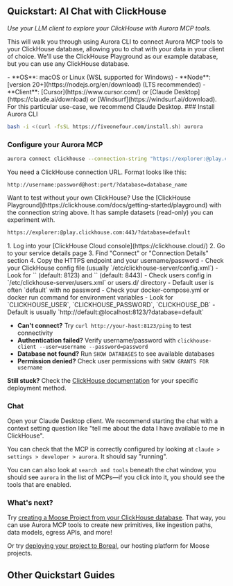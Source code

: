 
## Quickstart: AI Chat with ClickHouse
*Use your LLM client to explore your ClickHouse with Aurora MCP tools.*

This will walk you through using Aurora CLI to connect Aurora MCP tools to your ClickHouse database, allowing you to chat with your data in your client of choice. We'll use the ClickHouse Playground as our example database, but you can use any ClickHouse database.

<Callout type="info" title="Prerequisites">
- **OS**: macOS or Linux (WSL supported for Windows)
- **Node**: [version 20+](https://nodejs.org/en/download) (LTS recommended)
- **Client**: [Cursor](https://www.cursor.com/) or [Claude Desktop](https://claude.ai/download) or [Windsurf](https://windsurf.ai/download). For this particular use-case, we recommend Claude Desktop.
</Callout>

<Steps>
### Install Aurora CLI

```bash filename="Terminal" copy
bash -i <(curl -fsSL https://fiveonefour.com/install.sh) aurora
```

### Configure your Aurora MCP

```bash filename="Terminal" copy
aurora connect clickhouse --connection-string "https://explorer:@play.clickhouse.com:443/?database=default" --mcp cursor-project
```

You need a ClickHouse connection URL. Format looks like this:

```
http://username:password@host:port/?database=database_name
```

<Callout type="info" title="Try with ClickHouse Playground">
Want to test without your own ClickHouse? Use the [ClickHouse Playground](https://clickhouse.com/docs/getting-started/playground) with the connection string above. It has sample datasets (read-only) you can experiment with.

```txt copy
https://explorer:@play.clickhouse.com:443/?database=default
```

</Callout>


<ToggleBlock openText="Need help finding credentials?" closeText="Hide credential help">
<Tabs items={["ClickHouse Cloud", "Self-Hosted", "Docker"]}>
<Tabs.Tab>
1. Log into your [ClickHouse Cloud console](https://clickhouse.cloud/)
2. Go to your service details page
3. Find "Connect" or "Connection Details" section
4. Copy the HTTPS endpoint and your username/password
</Tabs.Tab>
<Tabs.Tab>
- Check your ClickHouse config file (usually `/etc/clickhouse-server/config.xml`)
- Look for `<http_port>` (default: 8123) and `<https_port>` (default: 8443)
- Check users config in `/etc/clickhouse-server/users.xml` or users.d/ directory
- Default user is often `default` with no password
</Tabs.Tab>
<Tabs.Tab>
- Check your docker-compose.yml or docker run command for environment variables
- Look for `CLICKHOUSE_USER`, `CLICKHOUSE_PASSWORD`, `CLICKHOUSE_DB`
- Default is usually `http://default:@localhost:8123/?database=default`
</Tabs.Tab>
</Tabs>
</ToggleBlock>

<ToggleBlock openText="Common Issues" closeText="Hide Common Issues">

- **Can't connect?** Try `curl http://your-host:8123/ping` to test connectivity
- **Authentication failed?** Verify username/password with `clickhouse-client --user=username --password=password`
- **Database not found?** Run `SHOW DATABASES` to see available databases
- **Permission denied?** Check user permissions with `SHOW GRANTS FOR username`

**Still stuck?** Check the [ClickHouse documentation](https://clickhouse.com/docs/en/getting-started/install) for your specific deployment method.

</ToggleBlock>

### Chat

Open your Claude Desktop client. We recommend starting the chat with a context setting question like "tell me about the data I have available to me in ClickHouse".

You can check that the MCP is correctly configured by looking at `claude > settings > developer > aurora`. It should say "running".

<ZoomImg light="/claude-settings.png" dark="/claude-settings.png" alt="Claude settings, MCP running" />

You can can also look at `search and tools` beneath the chat window, you should see `aurora` in the list of MCPs—if you click into it, you should see the tools that are enabled.

<ZoomImg light="/claude-search-and-tools.png" dark="/claude-search-and-tools.png" alt="Claude search and tools, MCP running" />

### What's next?

Try [creating a Moose Project from your ClickHouse database](https://docs.fiveonefour.com/aurora/quickstart/clickhouse-proj). That way, you can use Aurora MCP tools to create new primitives, like ingestion paths, data models, egress APIs, and more!

Or try [deploying your project to Boreal](https://www.fiveonefour.com/boreal), our hosting platform for Moose projects.

</Steps>

## Other Quickstart Guides

<FeatureGrid>

  <FeatureCard
    href="/aurora/quickstart/clickhouse-proj#quickstart-analytics-engineering-project-from-clickhouse-playground-or-your-own-clickhouse-database"
    Icon={Icons.contact}
    title="AI analytics engineering from your ClickHouse"
    description="
    "
    variant="aurora"
  />
  
  <FeatureCard
    href="/aurora/quickstart/from-template#quickstart-new-complete-local-olap-project-from-template"
    Icon={Icons.db}
    title="AI powered OLAP templates"
    description="
    "
    variant="aurora"
  />

</FeatureGrid>